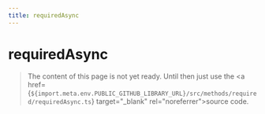 ```yaml
---
title: requiredAsync
---
```


# requiredAsync

> The content of this page is not yet ready. Until then just use the <a href={`${import.meta.env.PUBLIC_GITHUB_LIBRARY_URL}/src/methods/required/requiredAsync.ts`} target="\_blank" rel="noreferrer">source code</a>.

